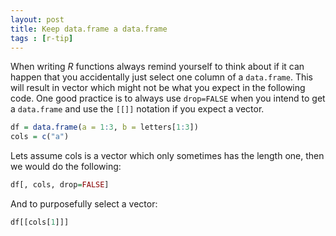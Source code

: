 ```yaml
---
layout: post
title: Keep data.frame a data.frame
tags : [r-tip]
---
```

  
When writing *R* functions always remind yourself to think about if it can happen that you accidentally just select one column of a  `data.frame`. 
This will result in vector which might not be what you expect in the following code.
One good practice is to always use `drop=FALSE` when you intend to get a `data.frame` and use the `[[]]` notation if you expect a vector.
```r
df = data.frame(a = 1:3, b = letters[1:3])
cols = c("a")
```
Lets assume cols is a vector which only sometimes has the length one, then we would do the following:
```r
df[, cols, drop=FALSE]
```
And to purposefully select a vector:
```r
df[[cols[1]]]
```

